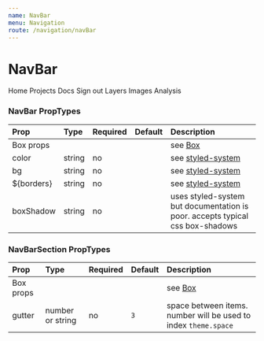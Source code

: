 ```yaml
---
name: NavBar
menu: Navigation
route: /navigation/navBar
---
```



# NavBar

<Playground>
  <NavBar color="grayLight3">
    <NavBarSection>
      <Brand
        imagesrc="https://docs.rasterfoundry.com/assets/images/raster-foundry-logo.png"
        title="Raster Foundry"
        href="#"
        width="4rem"
      />
    </NavBarSection>
    <NavBarSection justifyContent="center">
      <A>Home</A>
      <A>Projects</A>
      <A>Docs</A>
    </NavBarSection>
    <NavBarSection>
      <A>Sign out</A>
    </NavBarSection>
  </NavBar>
  <NavBar py={1} bg="grayLight3" borderBottom="1px solid" borderColor="grayLight3" justifyContent="center">
    <NavBarSection justifyContent="center">
      <A>Layers</A>
      <A>Images</A>
      <A>Analysis</A>
    </NavBarSection>
  </NavBar>
</Playground>

### NavBar PropTypes

| Prop | Type | Required | Default | Description |
|:-----|:-----|:---------|:--------|:------------|
| Box props | | | | see [Box](/components/box) |
| color | string | no | | see [styled-system](https://github.com/jxnblk/styled-system/blob/master/docs/api.md#color) |
| bg | string | no | | see [styled-system](https://github.com/jxnblk/styled-system/blob/master/docs/api.md#color) |
| ${borders} | string | no | | see [styled-system](https://github.com/jxnblk/styled-system/blob/master/docs/api.md#borders) |
| boxShadow | string | no | | uses styled-system but documentation is poor. accepts typical css box-shadows |

### NavBarSection PropTypes

| Prop | Type | Required | Default | Description |
|:-----|:-----|:---------|:--------|:------------|
| Box props | | | | see [Box](/components/box) |
| gutter | number or string | no | `3` | space between items. number will be used to index `theme.space` |
